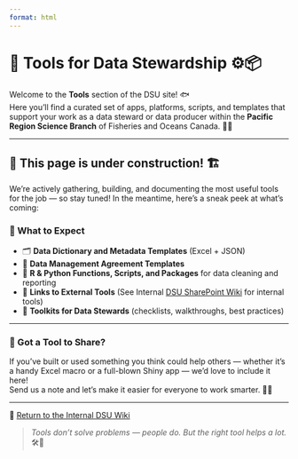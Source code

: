 ```yaml
---
format: html
---
```


# 🧰 Tools for Data Stewardship ⚙️📦

Welcome to the **Tools** section of the DSU site! 🐟  
Here you'll find a curated set of apps, platforms, scripts, and templates that support your work as a data steward or data producer within the **Pacific Region Science Branch** of Fisheries and Oceans Canada. 🧪🌊

---

## 🚧 This page is under construction! 🏗️

We're actively gathering, building, and documenting the most useful tools for the job — so stay tuned! In the meantime, here’s a sneak peek at what’s coming:

### 🔧 What to Expect

- 🗂 **Data Dictionary and Metadata Templates**  (Excel + JSON)
- 🤝 **Data Management Agreement Templates**
- 🧮 **R & Python Functions, Scripts, and Packages** for data cleaning and reporting
- 🔗 **Links to External Tools** (See Internal [DSU SharePoint Wiki](https://086gc.sharepoint.com/sites/FisheryAssessmentDataSectionWiki/SitePages/Data-Stewardship-Unit(1).aspx) for internal tools)
- 🧠 **Toolkits for Data Stewards** (checklists, walkthroughs, best practices)

---

### 📩 Got a Tool to Share?

If you’ve built or used something you think could help others — whether it’s a handy Excel macro or a full-blown Shiny app — we’d love to include it here!  
Send us a note and let’s make it easier for everyone to work smarter. 🤝💡

---

🧭 [Return to the Internal DSU Wiki](https://086gc.sharepoint.com/sites/FisheryAssessmentDataSectionWiki/SitePages/Data-Stewardship-Unit(1).aspx)

> _Tools don't solve problems — people do. But the right tool helps a lot._ 🛠️🙂
